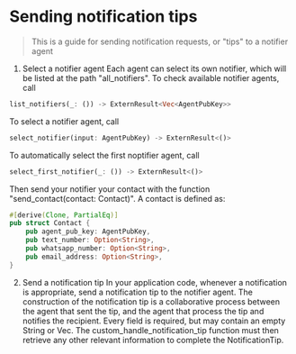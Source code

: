 
<Meta title="Backend/Sending notification tips" />

# Sending notification tips

> This is a guide for sending notification requests, or "tips" to a notifier agent

1. Select a notifier agent
Each agent can select its own notifier, which will be listed at the path "all_notifiers".
To check available notifier agents, call
```rust
list_notifiers(_: ()) -> ExternResult<Vec<AgentPubKey>>
```
To select a notifier agent, call
```rust
select_notifier(input: AgentPubKey) -> ExternResult<()>
```

To automatically select the first noptifier agent, call
```rust
select_first_notifier(_: ()) -> ExternResult<()>
```

Then send your notifier your contact with the function "send_contact(contact: Contact)". A contact is defined as: 

```rust
#[derive(Clone, PartialEq)]
pub struct Contact {
    pub agent_pub_key: AgentPubKey,
    pub text_number: Option<String>,
    pub whatsapp_number: Option<String>,
    pub email_address: Option<String>,
}
```

2. Send a notification tip
In your application code, whenever a notification is appropriate, send a notification tip to the notifier agent. The construction of the notification tip is a collaborative process between the agent that sent the tip, and the agent that process the tip and notifies the recipient. Every field is required, but may contain an empty String or Vec. The custom_handle_notification_tip function must then retrieve any other relevant information to complete the NotificationTip.
